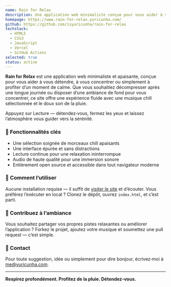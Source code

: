 ```yaml
---
name: Rain for Relax
description: Une application web minimaliste conçue pour vous aider à vous détendre avec des sons de pluie apaisants et de la musique chill.
homepage: https://www.rain-for-relax.yuricunha.com/
github: https://github.com/isyuricunha/rain-for-relax
techstack:
  - HTML5
  - CSS3
  - JavaScript
  - Vercel
  - GitHub Actions
selected: true
status: active
---
```


**Rain for Relax** est une application web minimaliste et apaisante, conçue pour vous aider à vous détendre, à vous concentrer ou simplement à profiter d’un moment de calme. Que vous souhaitiez décompresser après une longue journée ou disposer d’une ambiance de fond pour vous concentrer, ce site offre une expérience fluide avec une musique chill sélectionnée et le doux son de la pluie.

Appuyez sur Lecture — détendez‑vous, fermez les yeux et laissez l’atmosphère vous guider vers la sérénité.

### 🌟 Fonctionnalités clés

- Une sélection soignée de morceaux chill apaisants
- Une interface épurée et sans distractions
- Lecture continue pour une relaxation ininterrompue
- Audio de haute qualité pour une immersion sonore
- Entièrement open source et accessible dans tout navigateur moderne

### 🚀 Comment l’utiliser

Aucune installation requise — il suffit de [visiter le site](https://www.rain-for-relax.yuricunha.com) et d’écouter. Vous préférez l’exécuter en local ? Clonez le dépôt, ouvrez `index.html`, et c’est parti.

### 🤝 Contribuez à l’ambiance

Vous souhaitez partager vos propres pistes relaxantes ou améliorer l’application ? Forkez le projet, ajoutez votre musique et soumettez une pull request — c’est simple.

### 📩 Contact

Pour toute suggestion, idée ou simplement pour dire bonjour, écrivez‑moi à [me@yuricunha.com](mailto:me@yuricunha.com).

___

**Respirez profondément. Profitez de la pluie. Détendez‑vous.**